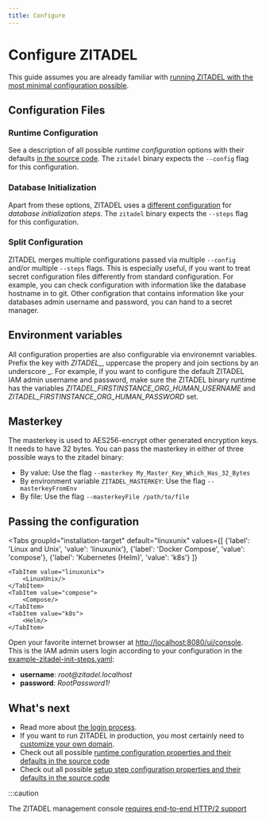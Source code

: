 ```yaml
---
title: Configure
---
```



# Configure ZITADEL

This guide assumes you are already familiar with [running ZITADEL with the most minimal configuration possible](./run).

## Configuration Files

### Runtime Configuration
See a description of all possible _runtime configuration_ options with their defaults [in the source code](https://github.com/zitadel/zitadel/blob/v2-alpha/cmd/defaults.yaml).
The `zitadel` binary expects the `--config` flag for this configuration.

### Database Initialization
Apart from these options, ZITADEL uses a [different configuration](https://github.com/zitadel/zitadel/blob/v2-alpha/cmd/admin/setup/steps.yaml) for _database initialization steps_.
The `zitadel` binary expects the `--steps` flag for this configuration.

### Split Configuration
ZITADEL merges multiple configurations passed via multiple `--config` and/or multiple `--steps` flags.
This is especially useful, if you want to treat secret configuration files differently from standard configuration.
For example, you can check configuration with information like the database hostname in to git.
Other configration that contains information like your databases admin username and password, you can hand to a secret manager.

## Environment variables

All configuration properties are also configurable via environemnt variables.
Prefix the key with *ZITADEL\_*, uppercase the propery and join sections by an underscore _.
For example, if you want to configure the default ZITADEL IAM admin username and password, make sure the ZITADEL binary runtime has the variables *ZITADEL_FIRSTINSTANCE_ORG_HUMAN_USERNAME* and *ZITADEL_FIRSTINSTANCE_ORG_HUMAN_PASSWORD* set.

## Masterkey

The masterkey is used to AES256-encrypt other generated encryption keys.
It needs to have 32 bytes.
You can pass the masterkey in either of three possible ways to the zitadel binary:
- By value: Use the flag `--masterkey My_Master_Key_Which_Has_32_Bytes`
- By environment variable `ZITADEL_MASTERKEY`: Use the flag `--masterkeyFromEnv`
- By file: Use the flag `--masterkeyFile /path/to/file`

## Passing the configuration

<Tabs
    groupId="installation-target"
    default="linuxunix"
    values={[
        {'label': 'Linux and Unix', 'value': 'linuxunix'},
        {'label': 'Docker Compose', 'value': 'compose'},
        {'label': 'Kubernetes (Helm)', 'value': 'k8s'}
    ]}
>
    <TabItem value="linuxunix">
        <LinuxUnix/>
    </TabItem>
    <TabItem value="compose">
        <Compose/>
    </TabItem>
    <TabItem value="k8s">
        <Helm/>
    </TabItem>
</Tabs>

Open your favorite internet browser at [http://localhost:8080/ui/console](http://localhost:8080/ui/console).
This is the IAM admin users login according to your configuration in the [example-zitadel-init-steps.yaml](./example-zitadel-init-steps.yaml):
- **username**: *root@<span></span>zitadel.localhost*
- **password**: *RootPassword1!*

## What's next

- Read more about [the login process](../../manuals/user-login).
- If you want to run ZITADEL in production, you most certainly need to [customize your own domain](./custom-domain).
- Check out all possible [runtime configuration properties and their defaults in the source code](https://github.com/zitadel/zitadel/blob/v2-alpha/cmd/defaults.yaml)
- Check out all possible [setup step configuration properties and their defaults in the source code](https://github.com/zitadel/zitadel/blob/v2-alpha/cmd/setup/steps.yaml)

:::caution

<!-- TODO: Better mark the link in the UI -->
The ZITADEL management console [requires end-to-end HTTP/2 support](./http2-support)
